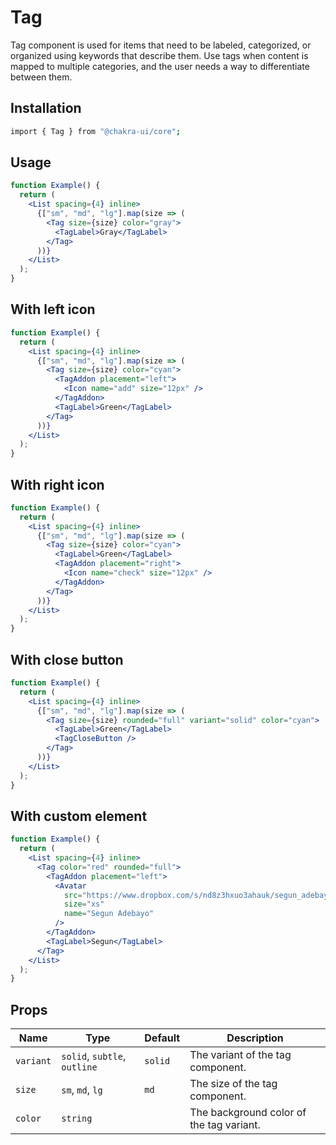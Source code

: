 
<Head key="tag">
  <title key="tti">Tag Component</title>
</Head>

# Tag

Tag component is used for items that need to be labeled, categorized, or
organized using keywords that describe them. Use tags when content is mapped to
multiple categories, and the user needs a way to differentiate between them.

## Installation

```bash
import { Tag } from "@chakra-ui/core";
```

## Usage

```jsx
function Example() {
  return (
    <List spacing={4} inline>
      {["sm", "md", "lg"].map(size => (
        <Tag size={size} color="gray">
          <TagLabel>Gray</TagLabel>
        </Tag>
      ))}
    </List>
  );
}
```

## With left icon

```jsx
function Example() {
  return (
    <List spacing={4} inline>
      {["sm", "md", "lg"].map(size => (
        <Tag size={size} color="cyan">
          <TagAddon placement="left">
            <Icon name="add" size="12px" />
          </TagAddon>
          <TagLabel>Green</TagLabel>
        </Tag>
      ))}
    </List>
  );
}
```

## With right icon

```jsx
function Example() {
  return (
    <List spacing={4} inline>
      {["sm", "md", "lg"].map(size => (
        <Tag size={size} color="cyan">
          <TagLabel>Green</TagLabel>
          <TagAddon placement="right">
            <Icon name="check" size="12px" />
          </TagAddon>
        </Tag>
      ))}
    </List>
  );
}
```

## With close button

```jsx
function Example() {
  return (
    <List spacing={4} inline>
      {["sm", "md", "lg"].map(size => (
        <Tag size={size} rounded="full" variant="solid" color="cyan">
          <TagLabel>Green</TagLabel>
          <TagCloseButton />
        </Tag>
      ))}
    </List>
  );
}
```

## With custom element

```jsx
function Example() {
  return (
    <List spacing={4} inline>
      <Tag color="red" rounded="full">
        <TagAddon placement="left">
          <Avatar
            src="https://www.dropbox.com/s/nd8z3hxuo3ahauk/segun_adebayo.jpg?dl=1"
            size="xs"
            name="Segun Adebayo"
          />
        </TagAddon>
        <TagLabel>Segun</TagLabel>
      </Tag>
    </List>
  );
}
```

## Props

| Name      | Type                         | Default | Description                              |
| --------- | ---------------------------- | ------- | ---------------------------------------- |
| `variant` | `solid`, `subtle`, `outline` | `solid` | The variant of the tag component.        |
| `size`    | `sm`, `md`, `lg`             | `md`    | The size of the tag component.           |
| `color`   | `string`                     |         | The background color of the tag variant. |
